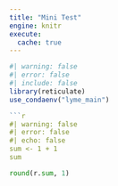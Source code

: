 ```yaml
---
title: "Mini Test"
engine: knitr
execute:
  cache: true
---
```


```r
#| warning: false
#| error: false
#| include: false
library(reticulate)
use_condaenv("lyme_main")

```r
#| warning: false
#| error: false
#| echo: false
sum <- 1 + 1
sum
```

```python
round(r.sum, 1)
```
